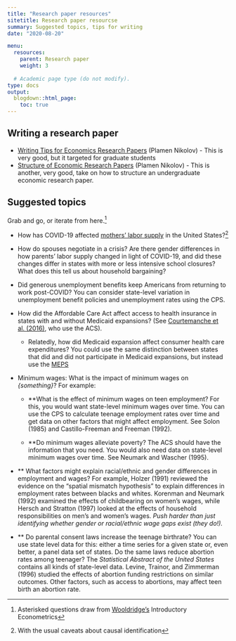 ```yaml
---
title: "Research paper resources"
sitetitle: Research paper resourcse
summary: Suggested topics, tips for writing
date: "2020-08-20"

menu:
  resources:
    parent: Research paper
    weight: 3
  
  # Academic page type (do not modify).
type: docs
output:
  blogdown::html_page:
    toc: true
---
```



## Writing a research paper 

- [Writing Tips for Economics Research Papers](https://drive.google.com/file/d/1b9-A2aYKzObmqf0vm_KxSz5GFxrEQZvX/view?usp=sharing) (Plamen Nikolov) - This is very good, but it targeted for graduate students
- [Structure of Economic Research Papers](http://www.nber.org/~nikolovp/studentresources/paper_structure.pdf) (Plamen Nikolov) - This is another, very good, take on how to structure an undergraduate economic research paper.

## Suggested topics 

Grab and go, or iterate from here.^[Asterisked questions draw from [Wooldridge's](http://econ.msu.edu/faculty/wooldridge/) Introductory Econometrics]

- How has COVID-19 affected [mothers' labor supply](https://www.nytimes.com/interactive/2021/05/17/upshot/women-workforce-employment-covid.html) in the United States?^[With the usual caveats about causal identification] 

- How do spouses negotiate in a crisis? Are there gender differences in how parents' labor supply changed in light of COVID-19, and did these changes differ in states with more or less intensive school closures? What does this tell us about household bargaining? 
  
- Did generous unemployment benefits keep Americans from returning to work post-COVID? You can consider state-level variation in unemployment benefit policies and unemployment rates using the CPS.


- How did the Affordable Care Act affect access to health insurance in states with and without Medicaid expansions? (See [Courtemanche et al. (2016)](https://onlinelibrary.wiley.com/doi/full/10.1002/pam.21961), who use the ACS). 
  - Relatedly, how did Medicaid expansion affect consumer health care expenditures? You could use the same distinction between states that did and did not participate in Medicaid expansions, but instead use the [MEPS](https://meps.ipums.org/meps/)
  
  

- Minimum wages: What is the impact of minimum wages on *{something}*? For example: 

  - **What is the effect of minimum wages on teen employment? For this, you would want state-level minimum wages over time. You can use the CPS to calculate teenage employment rates over time and get data on other factors that might affect employment. See Solon (1985) and  Castillo-Freeman and Freeman (1992).

  - **Do minimum wages alleviate poverty? The ACS should have the information that you need. You would also need data on state-level minimum wages over time. See Neumark and Wascher (1995).
  
- ** What factors might explain racial/ethnic and gender differences in employment and wages? For example, Holzer (1991) reviewed the  evidence on the "spatial mismatch hypothesis" to explain differences   in employment rates between blacks and whites. Korenman and     Neumark (1992) examined the effects of childbearing on women's     wages, while Hersch and Stratton (1997) looked at the effects of     household responsibilities on men's and women's wages. *Push harder     than just identifying whether gender or racial/ethnic wage gaps     exist (they do!).*

- ** Do parental consent laws increase the teenage birthrate? You can use
    state level data for this: either a time series for a given state
    or, even better, a panel data set of states. Do the same laws reduce
    abortion rates among teenager? The *Statistical Abstract of the
    United States* contains all kinds of state-level data. Levine,
    Trainor, and Zimmerman (1996) studied the effects of abortion
    funding restrictions on similar outcomes. Other factors, such as
    access to abortions, may affect teen birth an abortion rate.

  
<!-- 
### Adapted from Wooldridge
The following suggested topics are taken from Wooldridge. These can be
used as a starting point for your own idea generation. You can use these
questions as is, you can focus on a specific aspect of a question, or
you can add an additional subgroup or covariate to extend the analysis.

--> 
  <!-- **If you want to access the referenced data sets, just let me know.** --> 
<!-- 
1.  

2.  Do your own "audit" study to test for discrimination in hiring (by
    race, gender, some other dimension). Have pairs of equally qualified
    friends, say, one male and one female, apply for local job openings
    in local bars or restaurants. You can provide them with phony
    resumes that give each the same experience and background, where the
    only difference is gender (or race, or something else). Then, track
    who gets the interviews (and/or job offers). Neumark (1996)
    described one such study conducted in Philadelphia. A variant would
    be to test whether general physical attractiveness or a specific
    characteristic, such as being obese or having visible tattoos or
    body piercings, plays a role in hiring decisions. You would want to
    use the same gender in the matched pairs, and it may not be easy to
    get volunteers for such a study.


4. 



    There is also recent interest in the effects of "abstinence only"
    sex education curricula. one can again use state-level panel data,
    or maybe even panel data at the school district level, to determine
    the effects of abstinence-only approaches to sex education on
    various outcomes, including rates of sexually transmitted diseases
    and teen birth rates.

6.  Do change in traffic laws affect traffic fatalities? McCarthy (1994)
    contains an analysis of monthly time series data for the state of
    California. A set of dummy variables can be used to indicate the
    months in which certain laws were in effect. The file TRAFFIC2
    contains the data used by McCarthy. An alternative is to obtain a
    panel data set on states in the United States, where you can exploit
    variation in laws across states, as well as across time.
    Freeman (2007) is a good example of a state-level analysis, using 25
    years of data that straddle changes in various state drunk driving,
    seat belt, and speed limit laws.

7.  Use panel data to study the effects of various economic policies on
    regional economic growth. Studying the effects of taxes and spending
    is natural, but other policies may be of interest. For example,
    Craig, Jackson, and Thomson (2007) study the effects of Small
    Business Association Loan Guarantee programs on per capita income
    growth.

8.  Do differences in tax codes across states affect the amount of
    foreign direct investment? Hines (1996) studied the effects of state
    corporate taxes, along with the ability to apply foreign tax
    credits, on investment from outside the United States

--> 
